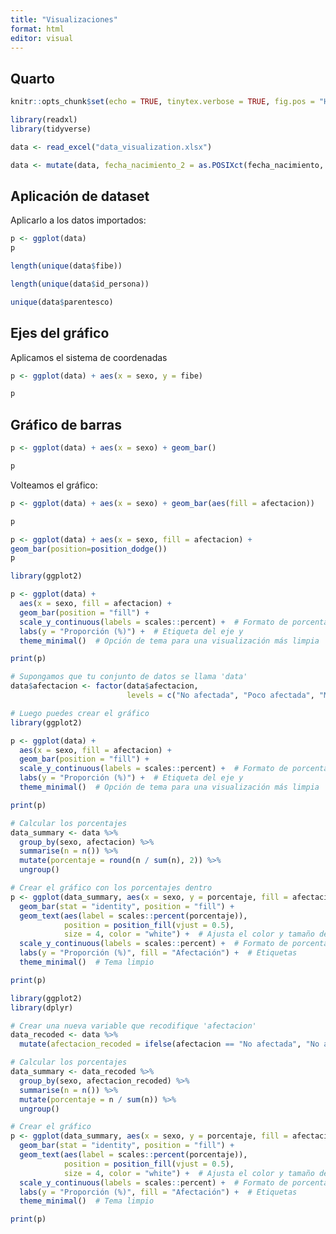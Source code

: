 ```yaml
---
title: "Visualizaciones"
format: html
editor: visual
---
```


## Quarto

```r
knitr::opts_chunk$set(echo = TRUE, tinytex.verbose = TRUE, fig.pos = "H")

library(readxl)
library(tidyverse)

data <- read_excel("data_visualization.xlsx")

data <- mutate(data, fecha_nacimiento_2 = as.POSIXct(fecha_nacimiento, format = "%d-%m-%Y"))

```



## Aplicación de dataset

Aplicarlo a los datos importados:

```r
p <- ggplot(data)
p
```
```r
length(unique(data$fibe))
```
```r
length(unique(data$id_persona))
```
```r
unique(data$parentesco)
```
## Ejes del gráfico

Aplicamos el sistema de coordenadas

```r
p <- ggplot(data) + aes(x = sexo, y = fibe)

p
```
## Gráfico de barras

```r
p <- ggplot(data) + aes(x = sexo) + geom_bar()

p
```

Volteamos el gráfico:

```r
p <- ggplot(data) + aes(x = sexo) + geom_bar(aes(fill = afectacion))

p
```

```r
p <- ggplot(data) + aes(x = sexo, fill = afectacion) +
geom_bar(position=position_dodge())
p

```

```r
library(ggplot2)

p <- ggplot(data) + 
  aes(x = sexo, fill = afectacion) +
  geom_bar(position = "fill") +
  scale_y_continuous(labels = scales::percent) +  # Formato de porcentaje en el eje y
  labs(y = "Proporción (%)") +  # Etiqueta del eje y
  theme_minimal()  # Opción de tema para una visualización más limpia

print(p)

```

```r
# Supongamos que tu conjunto de datos se llama 'data'
data$afectacion <- factor(data$afectacion, 
                          levels = c("No afectada", "Poco afectada", "Medianamente afectada", "Muy afectada"))

# Luego puedes crear el gráfico
library(ggplot2)

p <- ggplot(data) + 
  aes(x = sexo, fill = afectacion) +
  geom_bar(position = "fill") +
  scale_y_continuous(labels = scales::percent) +  # Formato de porcentaje en el eje y
  labs(y = "Proporción (%)") +  # Etiqueta del eje y
  theme_minimal()  # Opción de tema para una visualización más limpia

print(p)

```

```r
# Calcular los porcentajes
data_summary <- data %>%
  group_by(sexo, afectacion) %>%
  summarise(n = n()) %>%
  mutate(porcentaje = round(n / sum(n), 2)) %>%
  ungroup()

# Crear el gráfico con los porcentajes dentro
p <- ggplot(data_summary, aes(x = sexo, y = porcentaje, fill = afectacion)) +
  geom_bar(stat = "identity", position = "fill") +
  geom_text(aes(label = scales::percent(porcentaje)), 
            position = position_fill(vjust = 0.5), 
            size = 4, color = "white") +  # Ajusta el color y tamaño del texto
  scale_y_continuous(labels = scales::percent) +  # Formato de porcentaje en el eje y
  labs(y = "Proporción (%)", fill = "Afectación") +  # Etiquetas
  theme_minimal()  # Tema limpio

print(p)
```



```r
library(ggplot2)
library(dplyr)

# Crear una nueva variable que recodifique 'afectacion'
data_recoded <- data %>%
  mutate(afectacion_recoded = ifelse(afectacion == "No afectada", "No afectada", "Afectada"))

# Calcular los porcentajes
data_summary <- data_recoded %>%
  group_by(sexo, afectacion_recoded) %>%
  summarise(n = n()) %>%
  mutate(porcentaje = n / sum(n)) %>%
  ungroup()

# Crear el gráfico
p <- ggplot(data_summary, aes(x = sexo, y = porcentaje, fill = afectacion_recoded)) +
  geom_bar(stat = "identity", position = "fill") +
  geom_text(aes(label = scales::percent(porcentaje)), 
            position = position_fill(vjust = 0.5), 
            size = 4, color = "white") +  # Ajusta el color y tamaño del texto
  scale_y_continuous(labels = scales::percent) +  # Formato de porcentaje en el eje y
  labs(y = "Proporción (%)", fill = "Afectación") +  # Etiquetas
  theme_minimal()  # Tema limpio

print(p)


```

